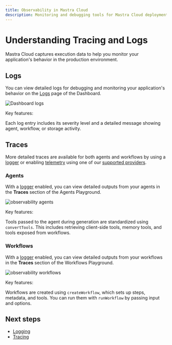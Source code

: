 ```yaml
---
title: Observability in Mastra Cloud
description: Monitoring and debugging tools for Mastra Cloud deployments
---
```



# Understanding Tracing and Logs

Mastra Cloud captures execution data to help you monitor your application's behavior in the production environment.

<MastraCloudCallout />

## Logs

You can view detailed logs for debugging and monitoring your application's behavior on the [Logs](/docs/@@mastra/cli/cli/cli-cloud/dashboard#logs) page of the Dashboard.

![Dashboard logs](/image/@@mastra/cli/cli/cli-cloud/@@mastra/cli/cli/cli-cloud-dashboard-logs.jpg)

Key features:

Each log entry includes its severity level and a detailed message showing agent, workflow, or storage activity.

## Traces

More detailed traces are available for both agents and workflows by using a [logger](/docs/observability/logging) or enabling [telemetry](/docs/observability/tracing) using one of our [supported providers](/reference/observability/providers).

### Agents

With a [logger](/docs/observability/logging) enabled, you can view detailed outputs from your agents in the **Traces** section of the Agents Playground.

![observability agents](/image/@@mastra/cli/cli/cli-cloud/@@mastra/cli/cli/cli-cloud-observability-agents.jpg)

Key features:

Tools passed to the agent during generation are standardized using `convertTools`. This includes retrieving client-side tools, memory tools, and tools exposed from workflows.


### Workflows

With a [logger](/docs/observability/logging) enabled, you can view detailed outputs from your workflows in the **Traces** section of the Workflows Playground.

![observability workflows](/image/@@mastra/cli/cli/cli-cloud/@@mastra/cli/cli/cli-cloud-observability-workflows.jpg)

Key features:

Workflows are created using `createWorkflow`, which sets up steps, metadata, and tools. You can run them with `runWorkflow` by passing input and options.

## Next steps

- [Logging](/docs/observability/logging)
- [Tracing](/docs/observability/tracing)
